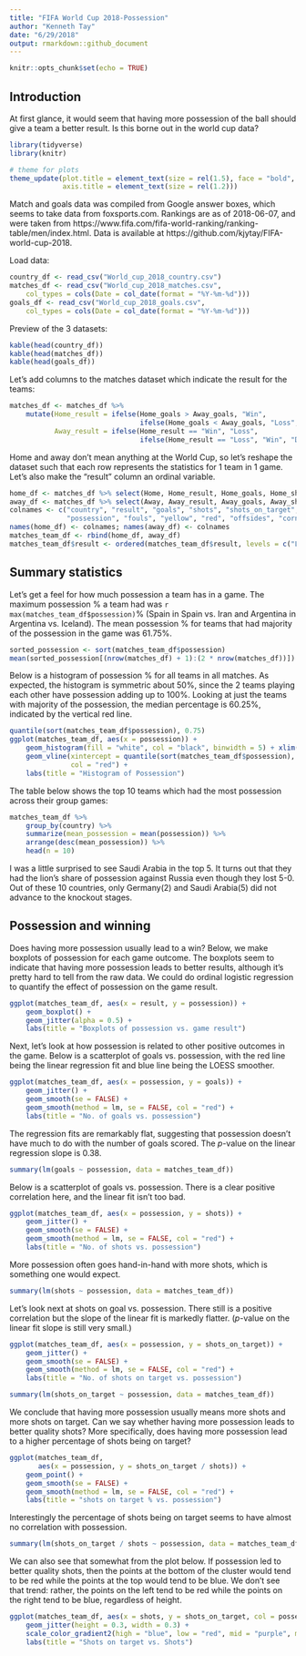 ```yaml
---
title: "FIFA World Cup 2018-Possession"
author: "Kenneth Tay"
date: "6/29/2018"
output: rmarkdown::github_document
---
```


```r
knitr::opts_chunk$set(echo = TRUE)
```

## Introduction

At first glance, it would seem that having more possession of the ball should give a team a better result. Is this borne out in the world cup data?  

```r
library(tidyverse)
library(knitr)

# theme for plots
theme_update(plot.title = element_text(size = rel(1.5), face = "bold", hjust = 0.5),
             axis.title = element_text(size = rel(1.2)))
```

Match and goals data was compiled from Google answer boxes, which seems to take data from foxsports.com. Rankings are as of 2018-06-07, and were taken from https://www.fifa.com/fifa-world-ranking/ranking-table/men/index.html. Data is available at https://github.com/kjytay/FIFA-world-cup-2018.  

Load data:  
```r
country_df <- read_csv("World_cup_2018_country.csv")
matches_df <- read_csv("World_cup_2018_matches.csv", 
    col_types = cols(Date = col_date(format = "%Y-%m-%d")))
goals_df <- read_csv("World_cup_2018_goals.csv", 
    col_types = cols(Date = col_date(format = "%Y-%m-%d")))
```

Preview of the 3 datasets:
```r
kable(head(country_df))
kable(head(matches_df))
kable(head(goals_df))
```

Let's add columns to the matches dataset which indicate the result for the teams:
```r
matches_df <- matches_df %>% 
    mutate(Home_result = ifelse(Home_goals > Away_goals, "Win", 
                                ifelse(Home_goals < Away_goals, "Loss", "Draw")),
           Away_result = ifelse(Home_result == "Win", "Loss",
                                ifelse(Home_result == "Loss", "Win", "Draw")))
```

Home and away don't mean anything at the World Cup, so let's reshape the dataset such that each row represents the statistics for 1 team in 1 game. Let's also make the "result" column an ordinal variable.  
```r
home_df <- matches_df %>% select(Home, Home_result, Home_goals, Home_shots:Home_corners)
away_df <- matches_df %>% select(Away, Away_result, Away_goals, Away_shots:Away_corners)
colnames <- c("country", "result", "goals", "shots", "shots_on_target", 
              "possession", "fouls", "yellow", "red", "offsides", "corners")
names(home_df) <- colnames; names(away_df) <- colnames
matches_team_df <- rbind(home_df, away_df)
matches_team_df$result <- ordered(matches_team_df$result, levels = c("Loss", "Draw", "Win"))
```

## Summary statistics  

Let's get a feel for how much possession a team has in a game. The maximum possession % a team had was `r max(matches_team_df$possession)`% (Spain in Spain vs. Iran and Argentina in Argentina vs. Iceland). The mean possession % for teams that had majority of the possession in the game was 61.75%.  
```r
sorted_possession <- sort(matches_team_df$possession)
mean(sorted_possession[(nrow(matches_df) + 1):(2 * nrow(matches_df))])
```

Below is a histogram of possession % for all teams in all matches. As expected, the histogram is symmetric about 50%, since the 2 teams playing each other have possession adding up to 100%. Looking at just the teams with majority of the possession, the median percentage is 60.25%, indicated by the vertical red line.
```r
quantile(sort(matches_team_df$possession), 0.75)
ggplot(matches_team_df, aes(x = possession)) +
    geom_histogram(fill = "white", col = "black", binwidth = 5) + xlim(c(0, 100)) +
    geom_vline(xintercept = quantile(sort(matches_team_df$possession), 0.75), 
               col = "red") +
    labs(title = "Histogram of Possession")
```

The table below shows the top 10 teams which had the most possession across their group games:
```r
matches_team_df %>% 
    group_by(country) %>%
    summarize(mean_possession = mean(possession)) %>%
    arrange(desc(mean_possession)) %>%
    head(n = 10)
```

I was a little surprised to see Saudi Arabia in the top 5. It turns out that they had the lion's share of possession against Russia even though they lost 5-0. Out of these 10 countries, only Germany(2) and Saudi Arabia(5) did not advance to the knockout stages.  

## Possession and winning

Does having more possession usually lead to a win? Below, we make boxplots of possession for each game outcome. The boxplots seem to indicate that having more possession leads to better results, although it's pretty hard to tell from the raw data. We could do ordinal logistic regression to quantify the effect of possession on the game result.  
```r
ggplot(matches_team_df, aes(x = result, y = possession)) +
    geom_boxplot() +
    geom_jitter(alpha = 0.5) + 
    labs(title = "Boxplots of possession vs. game result")
```

Next, let's look at how possession is related to other positive outcomes in the game. Below is a scatterplot of goals vs. possession, with the red line being the linear regression fit and blue line being the LOESS smoother.  
```r
ggplot(matches_team_df, aes(x = possession, y = goals)) +
    geom_jitter() +
    geom_smooth(se = FALSE) +
    geom_smooth(method = lm, se = FALSE, col = "red") +
    labs(title = "No. of goals vs. possession")
```

The regression fits are remarkably flat, suggesting that possession doesn't have much to do with the number of goals scored. The $p$-value on the linear regression slope is 0.38.  
```r
summary(lm(goals ~ possession, data = matches_team_df))
```


Below is a scatterplot of goals vs. possession. There is a clear positive correlation here, and the linear fit isn't too bad.  
```r
ggplot(matches_team_df, aes(x = possession, y = shots)) +
    geom_jitter() +
    geom_smooth(se = FALSE) +
    geom_smooth(method = lm, se = FALSE, col = "red") +
    labs(title = "No. of shots vs. possession")
```

More possession often goes hand-in-hand with more shots, which is something one would expect.  
```r
summary(lm(shots ~ possession, data = matches_team_df))
```

Let's look next at shots on goal vs. possession. There still is a positive correlation but the slope of the linear fit is markedly flatter. ($p$-value on the linear fit slope is still very small.)  
```r
ggplot(matches_team_df, aes(x = possession, y = shots_on_target)) +
    geom_jitter() +
    geom_smooth(se = FALSE) +
    geom_smooth(method = lm, se = FALSE, col = "red") +
    labs(title = "No. of shots on target vs. possession")
```

```r
summary(lm(shots_on_target ~ possession, data = matches_team_df))
```

We conclude that having more possession usually means more shots and more shots on target. Can we say whether having more possession leads to better quality shots? More specifically, does having more possession lead to a higher percentage of shots being on target?  
```r
ggplot(matches_team_df, 
       aes(x = possession, y = shots_on_target / shots)) +
    geom_point() + 
    geom_smooth(se = FALSE) +
    geom_smooth(method = lm, se = FALSE, col = "red") + 
    labs(title = "shots on target % vs. possession")
```

Interestingly the percentage of shots being on target seems to have almost no correlation with possession.  
```r
summary(lm(shots_on_target / shots ~ possession, data = matches_team_df))
```

We can also see that somewhat from the plot below. If possession led to better quality shots, then the points at the bottom of the cluster would tend to be red while the points at the top would tend to be blue. We don't see that trend: rather, the points on the left tend to be red while the points on the right tend to be blue, regardless of height.  
```r
ggplot(matches_team_df, aes(x = shots, y = shots_on_target, col = possession)) +
    geom_jitter(height = 0.3, width = 0.3) +
    scale_color_gradient2(high = "blue", low = "red", mid = "purple", midpoint = 50) +
    labs(title = "Shots on target vs. Shots")
```

